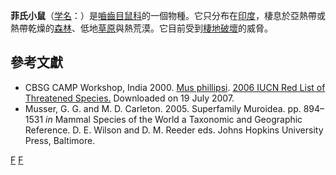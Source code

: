 <!-- This article was auto-generated by [[User:Polbot|User:Polbot]]. -->
{{Speciesbox
| genus = Mus
| species = phillipsi
| status = LR/lc
| authority = [[R._C._Wroughton|Wroughton]], 1912
| synonyms = 
}}

'''菲氏小鼠'''（[[学名|学名]]：''{{lang|la|Mus phillipsi}}''）是[[嚙齒目|嚙齒目]][[鼠科|鼠科]]的一個物種。它只分布在[[印度|印度]]，棲息於亞熱帶或熱帶乾燥的[[森林|森林]]、低地[[草原|草原]]與熱荒漠。它目前受到[[棲地破壞|棲地破壞]]的威脅。

==參考文獻==
* CBSG CAMP Workshop, India 2000.  [http://www.iucnredlist.org/search/details.php/13977/all Mus phillipsi].   [http://www.iucnredlist.org 2006 IUCN Red List of Threatened Species. ] {{WebCite|url=https://www.webcitation.org/6137CKTqL?url=http://www.iucnredlist.org/ |date=20110819073403 |dateformat=iso }}  Downloaded on 19 July 2007.
*Musser, G. G. and M. D. Carleton. 2005. Superfamily Muroidea. pp. 894–1531 ''in'' Mammal Species of the World a Taxonomic and Geographic Reference. D. E. Wilson and D. M. Reeder eds. Johns Hopkins University Press, Baltimore.
{{Taxonbar}}

[[Category:小鼠屬|F]]
[[Category:1912年描述的动物|F]]